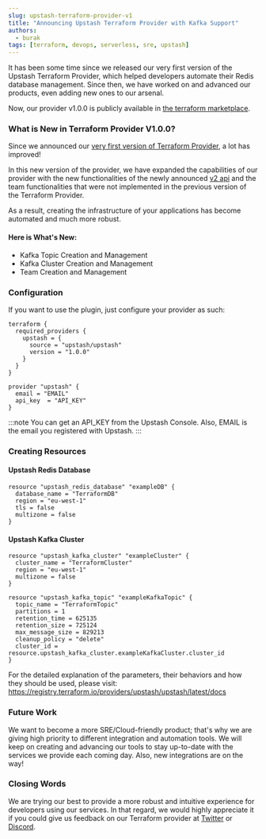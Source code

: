 ```yaml
---
slug: upstash-terraform-provider-v1
title: "Announcing Upstash Terraform Provider with Kafka Support"
authors:
  - burak
tags: [terraform, devops, serverless, sre, upstash]
---
```


It has been some time since we released our very first version of the Upstash Terraform Provider, which helped developers automate their Redis database management.
Since then, we have worked on and advanced our products, even adding new ones to our arsenal.

Now, our provider v1.0.0 is publicly available in [the terraform marketplace](https://registry.terraform.io/providers/upstash/upstash/latest).

### What is New in Terraform Provider V1.0.0?

Since we announced our [very first version of Terraform Provider](https://blog.upstash.com/redis-terraform), a lot has improved!

In this new version of the provider, we have expanded the capabilities of our provider with the new functionalities of the newly announced [v2 api](https://blog.upstash.com/management-api-v2) and the team functionalities that were not implemented in the previous version of the Terraform Provider.

As a result, creating the infrastructure of your applications has become automated and much more robust.

#### Here is What's New:

- Kafka Topic Creation and Management
- Kafka Cluster Creation and Management
- Team Creation and Management

### Configuration

If you want to use the plugin, just configure your provider as such:

```
terraform {
  required_providers {
    upstash = {
      source = "upstash/upstash"
      version = "1.0.0"
    }
  }
}
```

```
provider "upstash" {
  email = "EMAIL"
  api_key  = "API_KEY"
}
```

:::note
You can get an API_KEY from the Upstash Console. Also, EMAIL is the email you registered with Upstash.
:::

### Creating Resources

#### Upstash Redis Database

```
resource "upstash_redis_database" "exampleDB" {
  database_name = "TerraformDB"
  region = "eu-west-1"
  tls = false
  multizone = false
}
```

#### Upstash Kafka Cluster

```
resource "upstash_kafka_cluster" "exampleCluster" {
  cluster_name = "TerraformCluster"
  region = "eu-west-1"
  multizone = false
}
```

```
resource "upstash_kafka_topic" "exampleKafkaTopic" {
  topic_name = "TerraformTopic"
  partitions = 1
  retention_time = 625135
  retention_size = 725124
  max_message_size = 829213
  cleanup_policy = "delete"
  cluster_id = resource.upstash_kafka_cluster.exampleKafkaCluster.cluster_id
}
```

For the detailed explanation of the parameters, their behaviors and how they should be used, please visit: https://registry.terraform.io/providers/upstash/upstash/latest/docs

### Future Work

We want to become a more SRE/Cloud-friendly product; that's why we are giving high priority to different integration and automation tools.
We will keep on creating and advancing our tools to stay up-to-date with the services we provide each coming day.
Also, new integrations are on the way!

### Closing Words

We are trying our best to provide a more robust and intuitive experience for developers using our services.
In that regard, we would highly appreciate it if you could give us feedback on our Terraform provider at [Twitter](https://twitter.com/upstash) or [Discord](https://upstash.com/discord).
